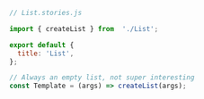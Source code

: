 ```js
// List.stories.js

import { createList } from  './List';

export default {
  title: 'List',
};

// Always an empty list, not super interesting
const Template = (args) => createList(args);
```
